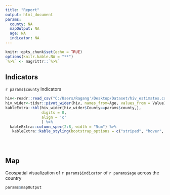 ```yaml
---
title: "Report"
output: html_document
params:
  county: NA
  mapOutput: NA
  age: NA
  indicator: NA
---
```


```r
knitr::opts_chunk$set(echo = TRUE)
options(knitr.kable.NA = "**")
`%>%` <- magrittr::`%>%`
```

## Indicators

`r params$county` Indicators


```r
hiv<-readr::read_csv("C:/Users/Ragang'/Desktop/Dataset/hiv_estimates.csv")
hiv_wider<-tidyr::pivot_wider(hiv, names_from=Age, values_from = Value)
kableExtra::kbl(hiv_wider[hiv_wider$County==params$county,],
                digits = 0,
                align = 'c'
                ) %>%
  kableExtra::column_spec(2:8, width = "5cm") %>%
   kableExtra::kable_styling(bootstrap_options = c("striped", "hover", "condensed",  "responsive"))


  
```

## Map
Geospatial visualization of `r params$indicator` of `r params$age` across the country


```r
params$mapOutput
```
